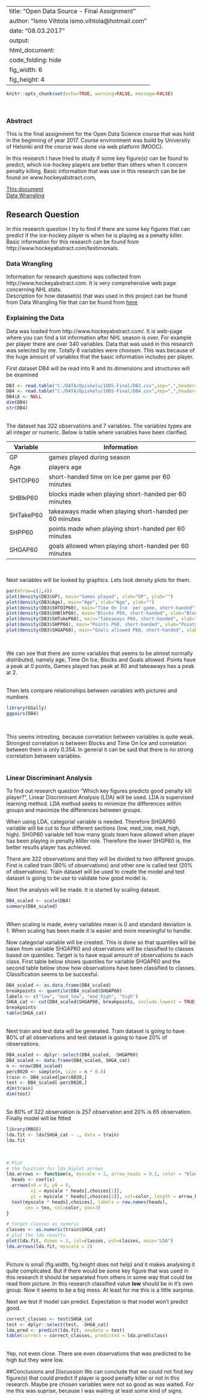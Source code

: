 
---
title: "Open Data Source - Final Assignment"
author: "Ismo Vihtola ismo.vihtola@hotmail.com"
date: "08.03.2017"
output: 
  html_document:
    code_folding: hide
    fig_width: 6
    fig_height: 4
---

```r
knitr::opts_chunk$set(echo=TRUE, warning=FALSE, message=FALSE)
```
<br>

### Abstract
This is the final assignment for the Open Data Science course that was hold in the beginning of year 2017. Course environment was build by University of Helsinki and the course was done via web platform (MOOC).

In this research I have tried to study if some key figure(s) can be found to predict, which ice-hockey players are better than others when it concern penalty killing. Basic information that was use in this research can be be found on www.hockeyabstract.com,

[This document](https://vihtois.github.io/IODS-final/)
<br>
[Data Wrangling](https://vihtois.github.io/IODS-final/Data_Wrangling.R)
<br>

## Research Question
In this research question I try to find if there are some key figures that can predict if the ice-hockey player is when he is playing as a penalty killer. Basic information for this research can be found from  http://www.hockeyabstract.com/testimonials. 
<br>

### Data Wrangling
Information for research questions was collected from http://www.hockeyabstract.com. It is very comprehensive web page concerning NHL stats.
<br>
Description for how dataset(s) that was used in this project can be found from Data Wrangling file that can be found from [here](https://vihtois.github.io/IODS-final/Data_Wrangling.R)
<br>

### Explaining the Data
Data was loaded from http://www.hockeyabstract.com/. It is web-page where you can find a lot information after NHL season is over. For example per player there are over 340 variables. Data that was used in this research was selected by me. Totally 8 variables were choosen. This was because of the huge amount of variables that the basic information includes per player.

First dataset DB4 will be read into R and its dimensions and structures will be examined
<br>
```r
DB3 <- read.table("C:/DATA/Opiskelu/IODS-Final/DB3.csv",sep=",",header=TRUE)
DB4 <- read.table("C:/DATA/Opiskelu/IODS-Final/DB4.csv",sep=",",header=TRUE)
DB4$X <- NULL
dim(DB4)
str(DB4)
```
<br>
The dataset has 322 observations and 7 variables. The variables types are all integer or numeric. Below is table where variables have been clarified. 
<br>

Variable  | Information
----------|--------------------------------------------------------
GP        | games played during season
Age       | players age
SHTOIP60  | short-handed time on ice per game per 60 minutes
SHBlkP60  | blocks made when playing short-handed per 60 minutes
SHTakeP60 | takeaways made when playing short-handed per 60 minutes
SHPP60    | points made when playing short-handed per 60 minutes
SHGAP60   | goals allowed when playing short-handed per 60 minutes
<br>

Next variables will be looked by graphics. Lets look density plots for them.
<br>
```r
par(mfrow=c(2,4))
plot(density(DB3$GP), main="Games played", xlab="GP", ylab="")
plot(density(DB3$Age), main="Age", xlab="Age", ylab="")
plot(density(DB3$SHTOIP60), main="Time On Ice  per game, short-handed", xlab="seconds", ylab="")
plot(density(DB3$SHBlkP60), main="Blocks P60, short-handed", xlab="Blocks", ylab="")
plot(density(DB3$SHTakeP60), main="Takeaways P60, short-handed", xlab="Takeaways", ylab="")
plot(density(DB3$SHPP60), main="Points P60, short-handed", xlab="Points", ylab="")
plot(density(DB3$SHGAP60), main="Goals allowed P60, short-handed", xlab="Goals allowed", ylab="")
```
<br>

We can see that there are some variables that seems to be almost normally distributed, namely age, Time On Ice, Blocks and Goals allowed. Points have a peak at 0 points, Games played has peak at 80 and takeaways has a peak at 2.
<br><br>

Then lets compare relationships between variables with pictures and numbers
<br>
```r
library(GGally)
ggpairs(DB4)
```
<br>

This seems intresting, because correlation between variables is quite weak. Strongest correlation is between Blocks and Time On Ice and correlation between them is only 0.354. In general it can be said that there is no strong correlation between variables. 
<br><br>

### Linear Discriminant Analysis
To find out research question "Which key figures predicts good penalty kill player?", Linear Discriminant Analysis (LDA) will be used. LDA is supervised learning method. LDA method seeks to minimize the differences within groups and maximize the differences between groups.
<br>

When using LDA, categorial variable is needed. Therefore SHGAP60 variable will be cut to four different sections (low, med_low, med_high, high). SHGP60 variable tell how many goals team have allowed when player has been playing in penalty kliller role. Therefore the lower SHGP60 is, the better results player has achieved.

There are 322 observations and they will be divided to two different groups. First is called train (80% of observations) and other one is called test (20% of observations). Train dataset will be used to create the model and test dataset is going to be use to validate how good model is.

Next the analysis will be made. It is started by scaling dataset.

```r
DB4_scaled <- scale(DB4)
summary(DB4_scaled)
```
<br>
When scaling is made, every variables mean is 0 and standard deviation is 1. When scaling has been made it is easier and more meaningful to handle. 

Now categorial variable will be created. This is done so that quantiles will be taken from variable SHGAP60 and observations will be classified to classes based on quantiles. Target is to have equal amount of observations to each class. First table below shows quantiles for variable SHGAP60 and the second table below show how observations have been classified to classes. Classification seems to be succesful.

```r
DB4_scaled <- as.data.frame(DB4_scaled)
breakpoints <- quantile(DB4_scaled$SHGAP60)
labels <- c("low", "mod_low", "mod_high", "high")
SHGA_cat <- cut(DB4_scaled$SHGAP60, breakpoints, include.lowest = TRUE, label = labels)
breakpoints
table(SHGA_cat)
```
<br>
Next train and test data will be generated. Train dataset is going to have 80% of all observations and test dataset is going to have 20% of observations.

```r
DB4_scaled <- dplyr::select(DB4_scaled, -SHGAP60)
DB4_scaled <- data.frame(DB4_scaled, SHGA_cat)
n <- nrow(DB4_scaled)
perc8020 <- sample(n, size = n * 0.8)
train <- DB4_scaled[perc8020,]
test <- DB4_scaled[-perc8020,]
dim(train)
dim(test)
```
<br>
So 80% of 322 observation is 257 observation and 20% is 65 observation.
<br>
Finally model will be fitted

```r
library(MASS)
lda.fit <- lda(SHGA_cat ~ ., data = train)
lda.fit
```
<br>
```r
# Plot
# the function for lda biplot arrows
lda.arrows <- function(x, myscale = 2, arrow_heads = 0.1, color = "black", tex = 1, choices = c(1,2)){
  heads <- coef(x)
  arrows(x0 = 0, y0 = 0, 
         x1 = myscale * heads[,choices[1]], 
         y1 = myscale * heads[,choices[2]], col=color, length = arrow_heads)
  text(myscale * heads[,choices], labels = row.names(heads), 
       cex = tex, col=color, pos=3)
}
```

```r
# target classes as numeric
classes <- as.numeric(train$SHGA_cat)
# plot the lda results
plot(lda.fit, dimen = 2, col=classes, pch=classes, main="LDA")
lda.arrows(lda.fit, myscale = 2)
```
<br>
Picture is small (fig.width, fig.height does not help) and it makes analysing it quite complicated. But if there would be some key figure that was used in this research it should be separated from others in some way that could be read from picture. In this research classified value **low** should be in it's own group. Now it seems to be a big mess. At least for me this is a little surprise.

Next we test if model can predict. Expectation is that model won't predict good. 

```r
correct_classes <- test$SHGA_cat
test <- dplyr::select(test, -SHGA_cat)
lda.pred <- predict(lda.fit, newdata = test)
table(correct = correct_classes, predicted = lda.pred$class) 
```
<br>
Yep, not even close. There are even observations that was predicted to be high but they were low.

##Conclusions and Discussion
We can conclude that we could not find key figure(s) that could predict if player is good penalty killer or not in this research. Maybe pre chosen variables were not so good as was waited. For me this was suprise, because I was waiting at least some kind of signs. 